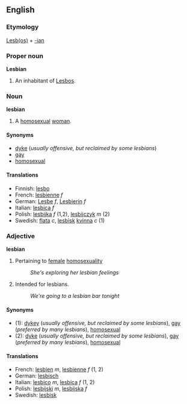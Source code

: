 ==English==
===Etymology===
[[Lesbos|Lesb(os)]] + [[-ian]]
 
===Proper noun===
'''Lesbian'''

# An inhabitant of [[Lesbos]].

<!-- I've heard that the inhabitants don't like this term and prefer something else instead.  Anyone know what it is?  Lesbosian perhaps? -->

===Noun===
'''lesbian'''
#A [[homosexual]] [[woman]].

====Synonyms====
*[[dyke]] (''usually offensive, but reclaimed by some lesbians'')
*[[gay]]
*[[homosexual]]

====Translations====
*Finnish: [[lesbo]]
*French: [[lesbienne]] ''f''
*German: [[Lesbe]] ''f'', [[Lesbierin]] ''f''
*Italian: [[lesbica]] ''f''
*Polish: [[lesbijka]] ''f'' (1,2), [[lesbijczyk]] ''m'' (2)
*Swedish: [[flata]] ''c'', [[lesbisk]] [[kvinna]] ''c'' (1)

===Adjective===
'''lesbian'''
#Pertaining to [[female]] [[homosexuality]]
#:''She's exploring her lesbian feelings''
#Intended for lesbians.
#:''We're going to a lesbian bar tonight''

====Synonyms====
*(1): [[dykey]] (''usually offensive, but reclaimed by some lesbians''), [[gay]] (''preferred by many lesbians''), [[homosexual]]
*(2): [[dyke]] (''usually offensive, but reclaimed by some lesbians''), [[gay]] (''preferred by many lesbians''), [[homosexual]]

====Translations====
*French: [[lesbien]] ''m'', [[lesbienne]] ''f'' (1, 2)
*German: [[lesbisch]]
*Italian: [[lesbico]] ''m'', [[lesbica]] ''f'' (1, 2)
*Polish: [[lesbijski]] ''m'', [[lesbijska]] ''f'' 
*Swedish: [[lesbisk]]